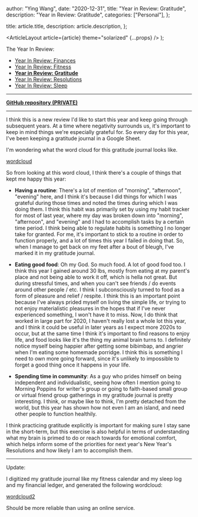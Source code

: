 
  author: "Ying Wang",
  date: "2020-12-31",
  title: "Year in Review: Gratitude",
  description: "Year in Review: Gratitude",
  categories: ["Personal"],
};

  title: article.title,
  description: article.description,
};

  <ArticleLayout article={article} theme="solarized" {...props} />
);

The Year In Review:

- [Year In Review: Finances](/posts/2020/12/31/old_years_resolutions_finances)
- [Year In Review: Fitness](/posts/2020/12/31/old_years_resolutions_fitness)
- [**Year in Review:
  Gratitude**](/posts/2020/12/31/old_years_resolutions_gratitude)
- [Year In Review:
  Resolutions](/posts/2020/12/31/old_years_resolutions_review)
- [Year In Review:
  Sleep](/posts/2020/12/31/old_years_resolutions_sleep_schedule)

---

[**GitHub repository
(PRIVATE)**](https://github.com/yingw787/gratitude-journal.yingw787.com)

---

I think this is a new review I'd like to start this year and keep going through
subsequent years. At a time where negativity surrounds us, it's important to
keep in mind things we're especially grateful for. So every day for this year,
I've been keeping a gratitude journal in a Google Sheet.

I'm wondering what the word cloud for this gratitude journal looks like.

[wordcloud](/img/posts/2020/12/31/gratitude_journal_wordcloud.png)

So from looking at this word cloud, I think there's a couple of things that kept
me happy this year:

- **Having a routine**: There's a lot of mention of "morning", "afternoon",
  "evening" here, and I think it's because I did things for which I was grateful
  during those times and noted the times during which I was doing them. I think
  this habit was primarily set by using my habit tracker for most of last year,
  where my day was broken down into "morning", "afternoon", and "evening" and I
  had to accomplish tasks by a certain time period. I think being able to
  regulate habits is something I no longer take for granted. For me, it's
  important to stick to a routine in order to function properly, and a lot of
  times this year I failed in doing that. So, when I manage to get back on my
  feet after a bout of bleugh, I've marked it in my gratitude journal.

- **Eating good food**: Oh my God. So much food. A lot of good food too. I think
  this year I gained around 30 lbs, mostly from eating at my parent's place and
  not being able to work it off, which is hella not great. But during stressful
  times, and when you can't see friends / do events around other people / etc. I
  think I subconsciously turned to food as a form of pleasure and relief /
  respite. I think this is an important point because I've always prided myself
  on living the simple life, or trying to not enjoy materialistic pleasures in
  the hopes that if I've never experienced something, I won't have it to miss.
  Now, I do think that worked in large part for 2020, I haven't really lost a
  whole lot this year, and I think it could be useful in later years as I expect
  more 2020s to occur, but at the same time I think it's important to find
  reasons to enjoy life, and food looks like it's the thing my animal brain
  turns to. I definitely notice myself being happier after getting some
  bibimbap, and angrier when I'm eating some homemade porridge. I think this is
  something I need to own more going forward, since it's unlikely to impossible
  to forget a good thing once it happens in your life.

- **Spending time in community**: As a guy who prides himself on being
  independent and individualistic, seeing how often I mention going to Morning
  Poppins for writer's group or going to faith-based small group or virtual
  friend group gatherings in my gratitude journal is pretty interesting. I
  think, or maybe like to think, I'm pretty detached from the world, but this
  year has shown how not even I am an island, and need other people to function
  healthily.

I think practicing gratitude explicitly is important for making sure I stay sane
in the short-term, but this exercise is also helpful in terms of understanding
what my brain is primed to do or reach towards for emotional comfort, which
helps inform some of the priorities for next year's New Year's Resolutions and
how likely I am to accomplish them.

---

Update:

I digitized my gratitude journal like my fitness calendar and my sleep log and
my financial ledger, and generated the following wordcloud:

[wordcloud2](/img/posts/2020/12/31/wordcloud2.png)

Should be more reliable than using an online service.
